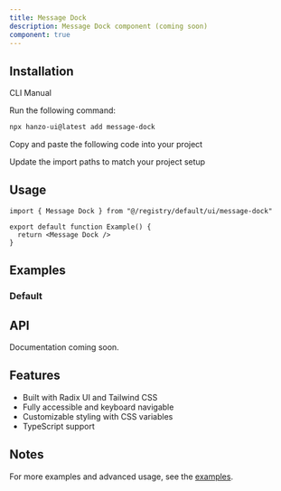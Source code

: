 ```yaml
---
title: Message Dock
description: Message Dock component (coming soon)
component: true
---
```


<ComponentPreview name="message-dock-demo" />

## Installation

<Tabs defaultValue="cli">

<TabsList>
  <TabsTrigger value="cli">CLI</TabsTrigger>
  <TabsTrigger value="manual">Manual</TabsTrigger>
</TabsList>

<TabsContent value="cli">

<Steps>

<Step>Run the following command:</Step>

```bash
npx hanzo-ui@latest add message-dock
```

</Steps>

</TabsContent>

<TabsContent value="manual">

<Steps>

<Step>Copy and paste the following code into your project</Step>

<ComponentSource name="message-dock" />

<Step>Update the import paths to match your project setup</Step>

</Steps>

</TabsContent>

</Tabs>

## Usage

```tsx
import { Message Dock } from "@/registry/default/ui/message-dock"

export default function Example() {
  return <Message Dock />
}
```

## Examples

### Default

<ComponentPreview name="message-dock-demo" />

## API

Documentation coming soon.

## Features

- Built with Radix UI and Tailwind CSS
- Fully accessible and keyboard navigable  
- Customizable styling with CSS variables
- TypeScript support

## Notes

For more examples and advanced usage, see the [examples](/examples).

